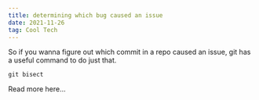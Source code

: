 ```yaml
---
title: determining which bug caused an issue
date: 2021-11-26
tag: Cool Tech
---
```



So if you wanna figure out which commit in a repo caused an issue, git has a useful command to do just that.

`git bisect`

<TextLink href="https://git-scm.com/docs/git-bisect#_basic_bisect_commands_start_bad_good">Read more here...</TextLink>
